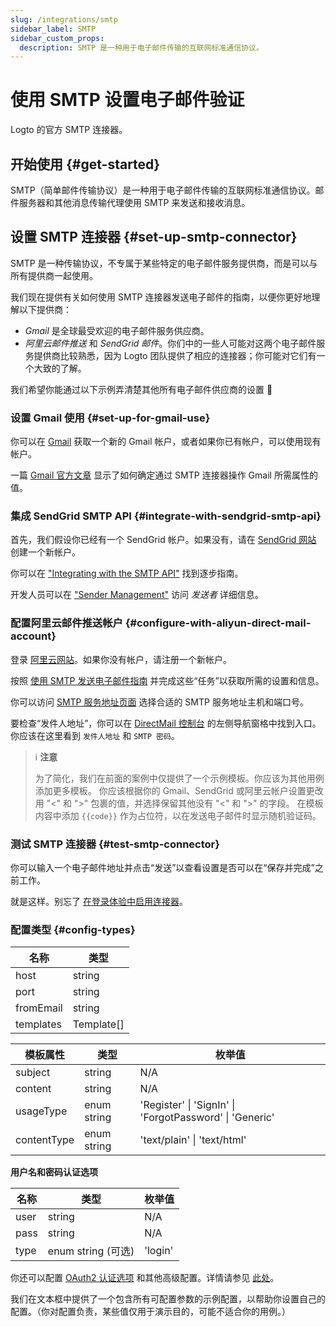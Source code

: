 ```yaml
---
slug: /integrations/smtp
sidebar_label: SMTP
sidebar_custom_props:
  description: SMTP 是一种用于电子邮件传输的互联网标准通信协议。
---
```



# 使用 SMTP 设置电子邮件验证

Logto 的官方 SMTP 连接器。

<GuideTip />

## 开始使用 \{#get-started}

SMTP（简单邮件传输协议）是一种用于电子邮件传输的互联网标准通信协议。邮件服务器和其他消息传输代理使用 SMTP 来发送和接收消息。

## 设置 SMTP 连接器 \{#set-up-smtp-connector}

SMTP 是一种传输协议，不专属于某些特定的电子邮件服务提供商，而是可以与所有提供商一起使用。

我们现在提供有关如何使用 SMTP 连接器发送电子邮件的指南，以便你更好地理解以下提供商：

- _Gmail_ 是全球最受欢迎的电子邮件服务供应商。
- _阿里云邮件推送_ 和 _SendGrid 邮件_。你们中的一些人可能对这两个电子邮件服务提供商比较熟悉，因为 Logto 团队提供了相应的连接器；你可能对它们有一个大致的了解。

我们希望你能通过以下示例弄清楚其他所有电子邮件供应商的设置 :rocket:

### 设置 Gmail 使用 \{#set-up-for-gmail-use}

你可以在 [Gmail](https://mail.google.com/) 获取一个新的 Gmail 帐户，或者如果你已有帐户，可以使用现有帐户。

一篇 [Gmail 官方文章](https://support.google.com/a/answer/176600) 显示了如何确定通过 SMTP 连接器操作 Gmail 所需属性的值。

### 集成 SendGrid SMTP API \{#integrate-with-sendgrid-smtp-api}

首先，我们假设你已经有一个 SendGrid 帐户。如果没有，请在 [SendGrid 网站](https://app.sendgrid.com/) 创建一个新帐户。

你可以在 ["Integrating with the SMTP API"](https://docs.sendgrid.com/for-developers/sending-email/integrating-with-the-smtp-api) 找到逐步指南。

开发人员可以在 ["Sender Management"](https://mc.sendgrid.com/senders) 访问 _发送者_ 详细信息。

### 配置阿里云邮件推送帐户 \{#configure-with-aliyun-direct-mail-account}

登录 [阿里云网站](https://cn.aliyun.com/)。如果你没有帐户，请注册一个新帐户。

按照 [使用 SMTP 发送电子邮件指南](https://www.alibabacloud.com/help/en/directmail/latest/send-emails-using-smtp) 并完成这些“任务”以获取所需的设置和信息。

你可以访问 [SMTP 服务地址页面](https://www.alibabacloud.com/help/en/directmail/latest/smtp-service-address) 选择合适的 SMTP 服务地址主机和端口号。

要检查“发件人地址”，你可以在 [DirectMail 控制台](https://dm.console.aliyun.com/) 的左侧导航窗格中找到入口。你应该在这里看到 `发件人地址` 和 `SMTP 密码`。

> ℹ️ **注意**
>
> 为了简化，我们在前面的案例中仅提供了一个示例模板。你应该为其他用例添加更多模板。
> 你应该根据你的 Gmail、SendGrid 或阿里云帐户设置更改用 "\<" 和 ">" 包裹的值，并选择保留其他没有 "\<" 和 ">" 的字段。
> 在模板内容中添加 `{{code}}` 作为占位符，以在发送电子邮件时显示随机验证码。

### 测试 SMTP 连接器 \{#test-smtp-connector}

你可以输入一个电子邮件地址并点击“发送”以查看设置是否可以在“保存并完成”之前工作。

就是这样。别忘了 [在登录体验中启用连接器](/connectors/email-connectors/#enable-email-sign-up-or-sign-in)。

### 配置类型 \{#config-types}

| 名称      | 类型       |
| --------- | ---------- |
| host      | string     |
| port      | string     |
| fromEmail | string     |
| templates | Template[] |

| 模板属性    | 类型        | 枚举值                                                  |
| ----------- | ----------- | ------------------------------------------------------- |
| subject     | string      | N/A                                                     |
| content     | string      | N/A                                                     |
| usageType   | enum string | 'Register' \| 'SignIn' \| 'ForgotPassword' \| 'Generic' |
| contentType | enum string | 'text/plain' \| 'text/html'                             |

**用户名和密码认证选项**

| 名称 | 类型               | 枚举值  |
| ---- | ------------------ | ------- |
| user | string             | N/A     |
| pass | string             | N/A     |
| type | enum string (可选) | 'login' |

你还可以配置 [OAuth2 认证选项](https://nodemailer.com/smtp/oauth2/) 和其他高级配置。详情请参见 [此处](https://nodemailer.com/smtp/)。

我们在文本框中提供了一个包含所有可配置参数的示例配置，以帮助你设置自己的配置。（你对配置负责，某些值仅用于演示目的，可能不适合你的用例。）
